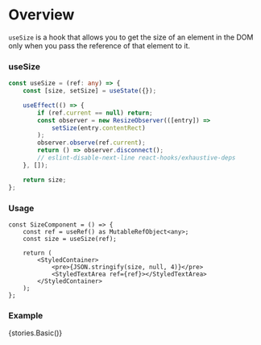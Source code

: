 
<Meta title="Hooks/Docs/useSize" component={SizeComponent} />

# Overview

`useSize` is a hook that allows you to get the size of an element in the DOM only when you pass the reference of that element to it.

### useSize

```ts
const useSize = (ref: any) => {
    const [size, setSize] = useState({});

    useEffect(() => {
        if (ref.current == null) return;
        const observer = new ResizeObserver(([entry]) =>
            setSize(entry.contentRect)
        );
        observer.observe(ref.current);
        return () => observer.disconnect();
        // eslint-disable-next-line react-hooks/exhaustive-deps
    }, []);

    return size;
};
```

### Usage

```tsx
const SizeComponent = () => {
    const ref = useRef() as MutableRefObject<any>;
    const size = useSize(ref);

    return (
        <StyledContainer>
            <pre>{JSON.stringify(size, null, 4)}</pre>
            <StyledTextArea ref={ref}></StyledTextArea>
        </StyledContainer>
    );
};
```

### Example

<Preview>
    <Story name="useSize">{stories.Basic()}</Story>
</Preview>
